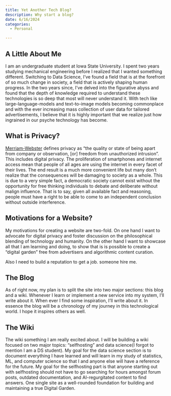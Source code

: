 ```yaml
---
title: Yet Another Tech Blog?
description: Why start a blog?
date: 6/16/2024
categories: 
  - Personal

--- 
```


## A Little About Me
I am an undergraduate student at Iowa State University. I spent two years studying mechanical engineering before I realized that I wanted something different. Switching to Data Science, I've found a field that is at the forefront of so much change in society, a field that is actively shaping human progress. In the two years since, I've delved into the figurative abyss and found that the depth of knowledge required to understand these technologies is so deep that most will never understand it. With tech like large-language-models and text-to-image models becoming commonplace and with the ever increasing mass collection of user data for tailored advertisements, I believe that it is highly important that we realize just how ingrained in our psyche technology has become.

## What is Privacy?
[Merriam-Webster](https://www.merriam-webster.com/dictionary/privacy) defines privacy as "the quality or state of being apart from company or observation, [or] freedom from unauthorized intrusion". This includes digital privacy. The proliferation of smartphones and internet access mean that people of all ages are using the internet in every facet of their lives. The end result is a much more convenient life but many don't realize that the consequences will be damaging to society as a whole. This is due to a very simple fact, a democratic society cannot exist without the opportunity for free thinking individuals to debate and deliberate without malign influence. That is to say, given all available fact and reasoning, people must have a right to be able to come to an independent conclusion without outside interference. 

## Motivations for a Website?
My motivations for creating a website are two-fold. On one hand I want to advocate for digital privacy and foster discussion on the philosophical blending of technology and humanity. On the other hand I want to showcase all that I am learning and doing, to show that is is possible to create a "digital garden" free from advertisers and algorithmic content curation. 

Also I need to build a reputation to get a job. someone hire me.

## The Blog
As of right now, my plan is to split the site into two major sections: this blog and a wiki. Whenever I learn or implement a new service into my system, I'll write about it. When ever I find some inspiration, I'll write about it. In essence the blog will be a chronology of my journey in this technological world. I hope it inspires others as well.

## The Wiki
The wiki something I am really excited about. I will be building a wiki focused on two major topics: "selfhosting" and data science(I forgot to mention I am a DS student). My goal for the data science section is to document everything I have learned and will learn in my study of statistics, ML, and computer science so that I and anyone else will have a reference for the future. My goal for the selfhosting part is that anyone starting out with selfhosting should not have to go searching for hours amongst forum posts, outdated documentation, and AI-regurgitated content to find answers. One single site as a well-rounded foundation for building and maintaining a true Digital Garden. 
